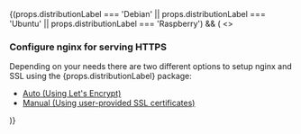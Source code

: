 
<div>
  {(props.distributionLabel === 'Debian' ||
    props.distributionLabel === 'Ubuntu' ||
    props.distributionLabel === 'Raspberry') && (
    <>
      <ConfigureDebianPackage
        distributionLabel={'Debian'}
        databaseEngine={'mariadb'}
      />
      <h3>Configure nginx for serving HTTPS</h3>
      Depending on your needs there are two different options to setup nginx and
      SSL using the {props.distributionLabel} package:
      <ul>
          <li>
              <a href={`/docs/hosting/configure/https/${props.productName.toLowerCase()}/debian-auto`}> Auto (Using Let's Encrypt) </a>
          </li>
          <li>
              <a href={`/docs/hosting/configure/https/${props.productName.toLowerCase()}/debian-manual`}> Manual (Using user-provided SSL certificates) </a>
          </li>
      </ul>
    </>
  )}
</div>

